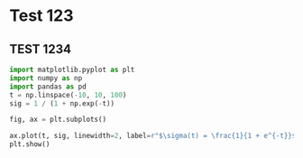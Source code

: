 # Test 123
## TEST 1234

```python
import matplotlib.pyplot as plt
import numpy as np
import pandas as pd
t = np.linspace(-10, 10, 100)
sig = 1 / (1 + np.exp(-t))

fig, ax = plt.subplots()

ax.plot(t, sig, linewidth=2, label=r"$\sigma(t) = \frac{1}{1 + e^{-t}}$")
plt.show()

```
